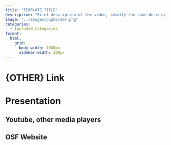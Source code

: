 ```yaml
---
title: "TEMPLATE TITLE"
description: "Brief description of the video, ideally the same description used in the tutorial itself."
image: "../images/pupholder.png"
categories:
  - Included Categories
format:
  html: 
    grid:
      body-width: 1000px
      sidebar-width: 200px
---
```


<!-- Comments can be added/deleted with Cmd+Shift+C -->



<!-- If the content is available as part of a bigger project or is part of an e.g. OSF or Zenodo repository, then include that link in the section below. Otherwise, you can delete the section -->

# {OTHER} Link


# Presentation

<!-- Depending on where the video is from, use the appropriate option below. Delete the unusued option. -->

## Youtube, other media players

<!-- {{< video LINK >}} -->


## OSF Website

<!-- <iframe src="OBTAIN FROM OSF WEBSITE BY COPYING THE HTML IFRAME OPTION" -->
<!--     width="100%" -->
<!--     scrolling="yes" -->
<!--     height="480px" -->
<!--     marginheight="0" -->
<!--     frameborder="0" -->
<!--     allowfullscreen -->
<!--     webkitallowfullscreen -->
<!-- > -->
